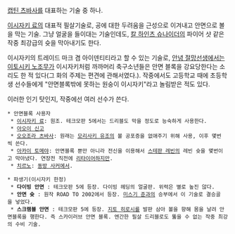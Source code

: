 [[캡틴 츠바사]]를 대표하는 기술 중 하나.

[[이시자키 료]]의 대표적 필살기술로, 공에 대한 두려움을 근성으로 이겨내고 안면으로 볼을 막는 기술. 그냥 얼굴을 들이대는 기술인데도, [[칼 하인츠 슈나이더]]의 파이어 샷 같은 작중 최강급의 슛을 막아내기도 한다.

이시자키의 트레이드 마크 겸 아이덴티티라고 할 수 있는 기술로, [[안녕 절망선생]]에서는 [[이토시키 노조무]]가 이시자키처럼 까까머리 축구소년들은 안면 블록을 강요당한다는 소리도 한 적 있다(그 화의 주제는 편견에 관해서였다.). 작중에서도 고등학교 때에 초등학생 선수들에게 "안면블록밖에 못하는 원숭이 이시자키"라고 놀림받은 적도 있다.

이러한 인기 탓인지, 작중에선 여러 선수가 쓴다.

 * 안면블록 사용자
  * [[이시자키 료]]: 원조. 테크모판 5에서는 드리블도 막을 정도로 능숙하게 사용한다. 
  * [[아오이 신고]]
  * [[오오조라 츠바사]]: 원래는 [[모리사키 유조]]의 볼 공포증을 없애주기 위해 사용, 이후 몇번씩 쓴다.
  * [[아카이 토메야]]: 안면블록 뿐만 아니라 전신을 이용해서 [[스테판 레빈]]의 레빈 슛을 몇번이고 막아냈다. 연장전 직전에 [[리타이어]]하지만.
  * [[치르노]]: [[동방 사커]]에서.

 * 파생기(이시자키 한정)
  * '''다이빙 안면''' : 테크모판 5에 등장. 다이빙 헤딩의 얼굴판. 위력은 별로 높진 않다.
  * '''안면 슛''' : 원작 ROAD TO 2002에서 등장. [[미스기 준]]과의 승부에서 이 기술로 결승골을 넣었다.
  * '''스크램블 안면''' : 테크모판 5에 등장. [[지토 히로시]]를 발판 삼아 볼을 향해 몸을 날려 안면블록을 행한다. 즉 스카이러브 안면 블록. 엔간한 필살 드리블로도 뚫을 수 없는 작중 최강의 수비 기술.
